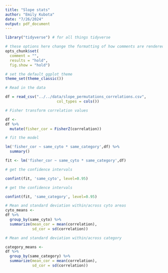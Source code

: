 ```yaml
---
title: "Slope stats"
author: "Emily Kubota"
date: "7/26/2024"
output: pdf_document
---
```


```r
library("tidyverse") # for all things tidyverse

# these options here change the formatting of how comments are rendered
opts_chunk$set(
  comment = "",
  results = "hold",
  fig.show = "hold")

# set the default ggplot theme 
theme_set(theme_classic())


```

```r
# Read in the data 

df = read_csv("../../data/slope_permutations_correlations.csv",
                       col_types = cols())

```

```r

# Fisher transform correlation values 

df <-
df %>% 
  mutate(fisher_cor = FisherZ(correlation))
```

```r

# fit the model

lm('fisher_cor ~ same_cyto * same_category',df) %>% 
  summary()

fit <- lm('fisher_cor ~ same_cyto * same_category',df)


```

```r

# get the confidence intervals

confint(fit, 'same_cyto', level=0.95)
```

```r

# get the confidence intervals

confint(fit, 'same_category', level=0.95)
```

```r
# Mean and standard deviation within/across cyto areas 
cyto_means <-
df %>% 
  group_by(same_cyto) %>% 
  summarize(mean_cor = mean(correlation),
            sd_cor = sd(correlation))
```

```r
# Mean and standard deviation within/across category 

category_means <-
df %>% 
  group_by(same_category) %>% 
  summarize(mean_cor = mean(correlation),
            sd_cor = sd(correlation))
```
